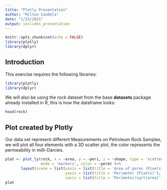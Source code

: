 ```yaml
---
title: "Plotly Presentation"
author: "Milton Candela"
date: "1/23/2021"
output: ioslides_presentation
---
```


```r
knitr::opts_chunk$set(echo = FALSE)
library(plotly)
library(dplyr)
```

## Introduction

This exercise requires the following libraries:

```r
library(plotly)
library(dplyr)
```

We will also be using the *rock* dataset from the base **datasets** package already installed in R, this is how the dataframe looks:

```r
head(rock)
```

## Plot created by Plotly

Our data set represent different Measurements on Petroleum Rock Samples, we will plot all four elements with a 3D scatter plot, the color represents the permeability in milli-Darcies.

```r

plat <- plot_ly(rock, x = ~area, y = ~peri, z = ~shape, type = 'scatter3d',
                mode = 'markers', color = ~perm) %>%
       layout(scene = list(xaxis = list(title = 'Area of pores (Pixels)'),
                           yaxis = list(title = 'Perimeter (Pixels)'),
                           zaxis = list(title = 'Perimeter/sqrt(area)')))
plat
```